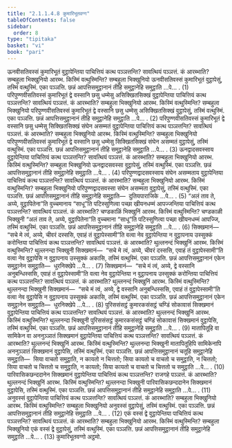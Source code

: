 ```yaml
---
title: "2.1.1.4.8 कुमारिभूतवग्ग"
tableOfContents: false
sidebar:
  order: 8
type: "tipitaka"
basket: "vi"
book: "pari"
---
```



<DynamicBreadcrumb />

<Division number="225" book="pari">

<Paragraph number="795" book="pari">
ऊनवीसतिवस्सं कुमारिभूतं वुट्ठापेन्तिया पाचित्तियं कत्थ पञ्ञत्तन्ति? सावत्थियं पञ्ञत्तं. कं आरब्भाति? सम्बहुला भिक्खुनियो आरब्भ. किस्मिं वत्थुस्मिन्ति? सम्बहुला भिक्खुनियो ऊनवीसतिवस्सं कुमारिभूतं वुट्ठापेसुं, तस्मिं वत्थुस्मिं. एका पञ्ञत्ति. छन्नं आपत्तिसमुट्ठानानं तीहि समुट्ठानेहि समुट्ठाति …पे… . (1)
</Paragraph>

<Paragraph number="796" book="pari">
परिपुण्णवीसतिवस्सं कुमारिभूतं द्वे वस्सानि छसु धम्मेसु असिक्खितसिक्खं वुट्ठापेन्तिया पाचित्तियं कत्थ पञ्ञत्तन्ति? सावत्थियं पञ्ञत्तं. कं आरब्भाति? सम्बहुला भिक्खुनियो आरब्भ. किस्मिं वत्थुस्मिन्ति? सम्बहुला भिक्खुनियो परिपुण्णवीसतिवस्सं कुमारिभूतं द्वे वस्सानि छसु धम्मेसु असिक्खितसिक्खं वुट्ठापेसुं, तस्मिं वत्थुस्मिं. एका पञ्ञत्ति. छन्नं आपत्तिसमुट्ठानानं तीहि समुट्ठानेहि समुट्ठाति …पे… . (2)
</Paragraph>

<Paragraph number="797" book="pari">
परिपुण्णवीसतिवस्सं कुमारिभूतं द्वे वस्सानि छसु धम्मेसु सिक्खितसिक्खं संघेन असम्मतं वुट्ठापेन्तिया पाचित्तियं कत्थ पञ्ञत्तन्ति? सावत्थियं पञ्ञत्तं. कं आरब्भाति? सम्बहुला भिक्खुनियो आरब्भ. किस्मिं वत्थुस्मिन्ति? सम्बहुला भिक्खुनियो परिपुण्णवीसतिवस्सं कुमारिभूतं द्वे वस्सानि छसु धम्मेसु सिक्खितसिक्खं संघेन असम्मतं वुट्ठापेसुं, तस्मिं वत्थुस्मिं. एका पञ्ञत्ति. छन्नं आपत्तिसमुट्ठानानं तीहि समुट्ठानेहि समुट्ठाति …पे… . (3)
</Paragraph>

<Paragraph number="798" book="pari">
ऊनद्वादसवस्साय वुट्ठापेन्तिया पाचित्तियं कत्थ पञ्ञत्तन्ति? सावत्थियं पञ्ञत्तं. कं आरब्भाति? सम्बहुला भिक्खुनियो आरब्भ. किस्मिं वत्थुस्मिन्ति? सम्बहुला भिक्खुनियो ऊनद्वादसवस्सा वुट्ठापेसुं, तस्मिं वत्थुस्मिं. एका पञ्ञत्ति. छन्नं आपत्तिसमुट्ठानानं तीहि समुट्ठानेहि समुट्ठाति …पे… . (4)
</Paragraph>

<Paragraph number="799" book="pari">
परिपुण्णद्वादसवस्साय संघेन असम्मताय वुट्ठापेन्तिया पाचित्तियं कत्थ पञ्ञत्तन्ति? सावत्थियं पञ्ञत्तं. कं आरब्भाति? सम्बहुला भिक्खुनियो आरब्भ. किस्मिं वत्थुस्मिन्ति? सम्बहुला भिक्खुनियो परिपुण्णद्वादसवस्सा संघेन असम्मता वुट्ठापेसुं, तस्मिं वत्थुस्मिं. एका पञ्ञत्ति. छन्नं आपत्तिसमुट्ठानानं तीहि समुट्ठानेहि समुट्ठाति—  दुतियपाराजिके …पे… . (5)
</Paragraph>

<Paragraph number="800" book="pari">
“अलं ताव ते, अय्ये, वुट्ठापितेना”ति वुच्चमानाय “साधू”ति पटिस्सुणित्वा पच्छा खीयनधम्मं आपज्जन्तिया पाचित्तियं कत्थ पञ्ञत्तन्ति? सावत्थियं पञ्ञत्तं. कं आरब्भाति? चण्डकाळिं भिक्खुनिं आरब्भ. किस्मिं वत्थुस्मिन्ति? चण्डकाळी भिक्खुनी “अलं ताव ते, अय्ये, वुट्ठापितेना”ति वुच्चमाना “साधू”ति पटिस्सुणित्वा पच्छा खीयनधम्मं आपज्जि, तस्मिं वत्थुस्मिं. एका पञ्ञत्ति. छन्नं आपत्तिसमुट्ठानानं तीहि समुट्ठानेहि समुट्ठाति …पे… . (6)
</Paragraph>

<Paragraph number="801" book="pari">
सिक्खमानं—  “सचे मे त्वं, अय्ये, चीवरं दस्ससि, एवाहं तं वुट्ठापेस्सामी”ति वत्वा नेव वुट्ठापेन्तिया न वुट्ठापनाय उस्सुक्कं करोन्तिया पाचित्तियं कत्थ पञ्ञत्तन्ति? सावत्थियं पञ्ञत्तं. कं आरब्भाति? थुल्लनन्दं भिक्खुनिं आरब्भ. किस्मिं वत्थुस्मिन्ति? थुल्लनन्दा भिक्खुनी सिक्खमानं—  “सचे मे त्वं, अय्ये, चीवरं दस्ससि, एवाहं तं वुट्ठापेस्सामी”ति वत्वा नेव वुट्ठापेसि न वुट्ठापनाय उस्सुक्कं अकासि, तस्मिं वत्थुस्मिं. एका पञ्ञत्ति. छन्नं आपत्तिसमुट्ठानानं एकेन समुट्ठानेन समुट्ठाति—  धुरनिक्खेपे …पे… . (7)
</Paragraph>

<Paragraph number="802" book="pari">
सिक्खमानं—  “सचे मं त्वं, अय्ये, द्वे वस्सानि अनुबन्धिस्ससि, एवाहं तं वुट्ठापेस्सामी”ति वत्वा नेव वुट्ठापेन्तिया न वुट्ठापनाय उस्सुक्कं करोन्तिया पाचित्तियं कत्थ पञ्ञत्तन्ति? सावत्थियं पञ्ञत्तं. कं आरब्भाति? थुल्लनन्दं भिक्खुनिं आरब्भ. किस्मिं वत्थुस्मिन्ति? थुल्लनन्दा भिक्खुनी सिक्खमानं—  “सचे मं त्वं, अय्ये, द्वे वस्सानि अनुबन्धिस्ससि, एवाहं तं वुट्ठापेस्सामी”ति वत्वा नेव वुट्ठापेसि न वुट्ठापनाय उस्सुक्कं अकासि, तस्मिं वत्थुस्मिं. एका पञ्ञत्ति. छन्नं आपत्तिसमुट्ठानानं एकेन समुट्ठानेन समुट्ठाति—  धुरनिक्खेपे …पे… . (8)
</Paragraph>

<Paragraph number="803" book="pari">
पुरिससंसट्ठं कुमारकसंसट्ठं चण्डिं सोकावासं सिक्खमानं वुट्ठापेन्तिया पाचित्तियं कत्थ पञ्ञत्तन्ति? सावत्थियं पञ्ञत्तं. कं आरब्भाति? थुल्लनन्दं भिक्खुनिं आरब्भ. किस्मिं वत्थुस्मिन्ति? थुल्लनन्दा भिक्खुनी पुरिससंसट्ठं कुमारकसंसट्ठं चण्डिं सोकावासं सिक्खमानं वुट्ठापेसि, तस्मिं वत्थुस्मिं. एका पञ्ञत्ति. छन्नं आपत्तिसमुट्ठानानं तीहि समुट्ठानेहि समुट्ठाति …पे… . (9)
</Paragraph>

<Paragraph number="804" book="pari">
मातापितूहि वा सामिकेन वा अननुञ्ञातं सिक्खमानं वुट्ठापेन्तिया पाचित्तियं कत्थ पञ्ञत्तन्ति? सावत्थियं पञ्ञत्तं. कं आरब्भाति? थुल्लनन्दं भिक्खुनिं आरब्भ. किस्मिं वत्थुस्मिन्ति? थुल्लनन्दा भिक्खुनी मातापितूहिपि सामिकेनापि अननुञ्ञातं सिक्खमानं वुट्ठापेसि, तस्मिं वत्थुस्मिं. एका पञ्ञत्ति. छन्नं आपत्तिसमुट्ठानानं चतूहि समुट्ठानेहि समुट्ठाति—  सिया वाचतो समुट्ठाति, न कायतो न चित्ततो; सिया कायतो च वाचतो च समुट्ठाति, न चित्ततो; सिया वाचतो च चित्ततो च समुट्ठाति, न कायतो; सिया कायतो च वाचतो च चित्ततो च समुट्ठाति …पे… . (10)
</Paragraph>

<Paragraph number="805" book="pari">
पारिवासिकछन्ददानेन सिक्खमानं वुट्ठापेन्तिया पाचित्तियं कत्थ पञ्ञत्तन्ति? राजगहे पञ्ञत्तं. कं आरब्भाति? थुल्लनन्दं भिक्खुनिं आरब्भ. किस्मिं वत्थुस्मिन्ति? थुल्लनन्दा भिक्खुनी पारिवासिकछन्ददानेन सिक्खमानं वुट्ठापेसि, तस्मिं वत्थुस्मिं. एका पञ्ञत्ति. छन्नं आपत्तिसमुट्ठानानं तीहि समुट्ठानेहि समुट्ठाति …पे… . (11)
</Paragraph>

<Paragraph number="806" book="pari">
अनुवस्सं वुट्ठापेन्तिया पाचित्तियं कत्थ पञ्ञत्तन्ति? सावत्थियं पञ्ञत्तं. कं आरब्भाति? सम्बहुला भिक्खुनियो आरब्भ. किस्मिं वत्थुस्मिन्ति? सम्बहुला भिक्खुनियो अनुवस्सं वुट्ठापेसुं, तस्मिं वत्थुस्मिं. एका पञ्ञत्ति. छन्नं आपत्तिसमुट्ठानानं तीहि समुट्ठानेहि समुट्ठाति …पे… . (12)
</Paragraph>

<Paragraph number="807" book="pari">
एकं वस्सं द्वे वुट्ठापेन्तिया पाचित्तियं कत्थ पञ्ञत्तन्ति? सावत्थियं पञ्ञत्तं. कं आरब्भाति? सम्बहुला भिक्खुनियो आरब्भ. किस्मिं वत्थुस्मिन्ति? सम्बहुला भिक्खुनियो एकं वस्सं द्वे वुट्ठापेसुं, तस्मिं वत्थुस्मिं. एका पञ्ञत्ति. छन्नं आपत्तिसमुट्ठानानं तीहि समुट्ठानेहि समुट्ठाति …पे… . (13)

</Paragraph>
</Division>

<Paragraph number="808" type="center" book="pari">
कुमारिभूतवग्गो अट्ठमो.
</Paragraph>